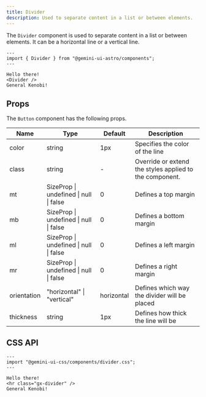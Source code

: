 ```yaml
---
title: Divider
description: Used to separate content in a list or between elements.
---
```



<Styles />

The `Divider` component is used to separate content in a list or between elements. It can be a horizontal line or a vertical line.

```astro live
---
import { Divider } from "@gemini-ui-astro/components";
---

Hello there!
<Divider />
General Kenobi!
```

## Props

The `Button` component has the following props.

<table>
  <thead>
    <tr>
      <th>Name</th>
      <th>Type</th>
      <th>Default</th>
      <th>Description</th>
    </tr>
  </thead>
  <tbody>
    <tr>
      <td>color</td>
      <td>string</td>
      <td>1px</td>
      <td>Specifies the color of the line</td>
    </tr>
    <tr>
      <td>class</td>
      <td>string</td>
      <td>-</td>
      <td>Override or extend the styles applied to the component.</td>
    </tr>
    <tr>
      <td>mt</td>
      <td>SizeProp | undefined | null | false</td>
      <td>0</td>
      <td>Defines a top margin</td>
    </tr>
    <tr>
      <td>mb</td>
      <td>SizeProp | undefined | null | false</td>
      <td>0</td>
      <td>Defines a bottom margin</td>
    </tr>
    <tr>
      <td>ml</td>
      <td>SizeProp | undefined | null | false</td>
      <td>0</td>
      <td>Defines a left margin</td>
    </tr>
    <tr>
      <td>mr</td>
      <td>SizeProp | undefined | null | false</td>
      <td>0</td>
      <td>Defines a right margin</td>
    </tr>
    <tr>
      <td>orientation</td>
      <td>"horizontal" | "vertical"</td>
      <td>horizontal</td>
      <td>Defines which way the divider will be placed</td>
    </tr>
    <tr>
      <td>thickness</td>
      <td>string</td>
      <td>1px</td>
      <td>Defines how thick the line will be</td>
    </tr>
  </tbody>
</table>

## CSS API

```astro live
---
import "@gemini-ui-css/components/divider.css";
---

Hello there!
<hr class="gx-divider" />
General Kenobi!
```
